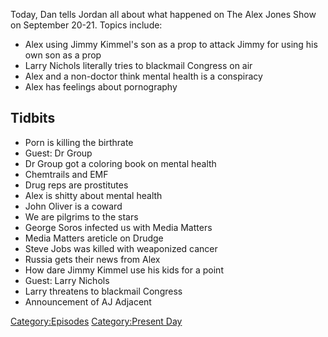 {{Episode
    | title             = September 20-21, 2017
    | caption           = [https://knowledgefight.libsyn.com/knowledge-fight-sept-20-21-2017 Listen to this episode on Libsyn]
    | episodeNumber     = 85
    | length            = 01:34:04
    | airDate           = September 22, 2017
    | coverageStartDate = September 20, 2017
    | coverageEndDate   = September 21, 2017
    | episodeType       = [[:Category:Present Day|Present Day]]
    | appearance        = [[Dr Group]], [[John Oliver]], [[George Soros]], [[Jimmy Kimmel]], [[Larry Nichols]]
    | beverage          = Surprisingly salty Kickstart
    | previousEpisode   = [[84: December 21, 2012]]
    | nextEpisode       = [[86: September 22, 2017]]
}}

{{Stub}}

Today, Dan tells Jordan all about what happened on The Alex Jones Show on September 20-21. Topics include:

*Alex using Jimmy Kimmel's son as a prop to attack Jimmy for using his own son as a prop
*Larry Nichols literally tries to blackmail Congress on air
*Alex and a non-doctor think mental health is a conspiracy
*Alex has feelings about pornography

==Tidbits==

*Porn is killing the birthrate
*Guest: Dr Group
*Dr Group got a coloring book on mental health
*Chemtrails and EMF
*Drug reps are prostitutes
*Alex is shitty about mental health
*John Oliver is a coward
*We are pilgrims to the stars
*George Soros infected us with Media Matters
*Media Matters areticle on Drudge
*Steve Jobs was killed with weaponized cancer
*Russia gets their news from Alex
*How dare Jimmy Kimmel use his kids for a point
*Guest: Larry Nichols
*Larry threatens to blackmail Congress
*Announcement of AJ Adjacent

[[Category:Episodes]]
[[Category:Present Day]]